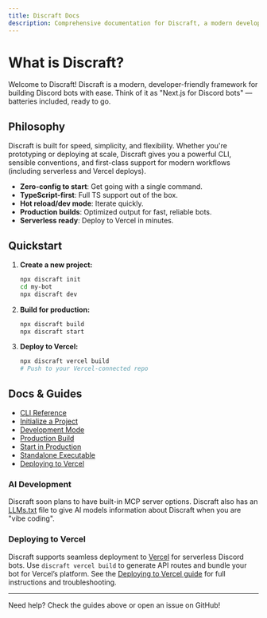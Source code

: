 ```yaml
---
title: Discraft Docs
description: Comprehensive documentation for Discraft, a modern developer-friendly framework for building Discord bots with ease.
---
```


# What is Discraft?

Welcome to Discraft!
Discraft is a modern, developer-friendly framework for building Discord bots with ease. Think of it as "Next.js for Discord bots" — batteries included, ready to go.

## Philosophy

Discraft is built for speed, simplicity, and flexibility. Whether you're prototyping or deploying at scale, Discraft gives you a powerful CLI, sensible conventions, and first-class support for modern workflows (including serverless and Vercel deploys).

- **Zero-config to start**: Get going with a single command.
- **TypeScript-first**: Full TS support out of the box.
- **Hot reload/dev mode**: Iterate quickly.
- **Production builds**: Optimized output for fast, reliable bots.
- **Serverless ready**: Deploy to Vercel in minutes.

## Quickstart

1. **Create a new project:**
   ```bash
   npx discraft init
   cd my-bot
   npx discraft dev
   ```
2. **Build for production:**
   ```bash
   npx discraft build
   npx discraft start
   ```
3. **Deploy to Vercel:**
   ```bash
   npx discraft vercel build
   # Push to your Vercel-connected repo
   ```

## Docs & Guides

- [CLI Reference](/docs/cli)
- [Initialize a Project](/docs/init)
- [Development Mode](/docs/dev)
- [Production Build](/docs/build)
- [Start in Production](/docs/start)
- [Standalone Executable](/docs/exec-build)
- [Deploying to Vercel](/docs/vercel-build)

### AI Development

Discraft soon plans to have built-in MCP server options.
Discraft also has an [LLMs.txt](/llms.txt) file to give AI models information about Discraft when you are "vibe coding".

### Deploying to Vercel

Discraft supports seamless deployment to [Vercel](https://vercel.com/) for serverless Discord bots. Use `discraft vercel build` to generate API routes and bundle your bot for Vercel’s platform. See the [Deploying to Vercel guide](/docs/vercel-build) for full instructions and troubleshooting.

---

Need help? Check the guides above or open an issue on GitHub!
